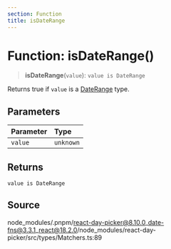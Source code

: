 ```yaml
---
section: Function
title: isDateRange
---
```


# Function: isDateRange()

> **isDateRange**(`value`): `value is DateRange`

Returns true if `value` is a [DateRange](/docs/api/main/type-aliases/DateRange.mdx) type.

## Parameters

| Parameter | Type |
| :------ | :------ |
| `value` | `unknown` |

## Returns

`value is DateRange`

## Source

node\_modules/.pnpm/react-day-picker@8.10.0\_date-fns@3.3.1\_react@18.2.0/node\_modules/react-day-picker/src/types/Matchers.ts:89
